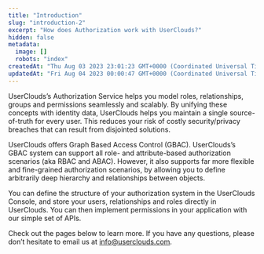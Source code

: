 ```yaml
---
title: "Introduction"
slug: "introduction-2"
excerpt: "How does Authorization work with UserClouds?"
hidden: false
metadata: 
  image: []
  robots: "index"
createdAt: "Thu Aug 03 2023 23:01:23 GMT+0000 (Coordinated Universal Time)"
updatedAt: "Fri Aug 04 2023 00:00:47 GMT+0000 (Coordinated Universal Time)"
---
```

UserClouds’s Authorization Service helps you model roles, relationships, groups and permissions seamlessly and scalably. By unifying these concepts with identity data, UserClouds helps you maintain a single source-of-truth for every user. This reduces your risk of costly security/privacy breaches that can result from disjointed solutions.

UserClouds offers Graph Based Access Control (GBAC). UserClouds’s GBAC system can support all role- and attribute-based authorization scenarios (aka RBAC and ABAC). However, it also supports far more flexible and fine-grained authorization scenarios, by allowing you to define arbitrarily deep hierarchy and relationships between objects.

You can define the structure of your authorization system in the UserClouds Console, and store your users, relationships and roles directly in UserClouds. You can then implement permissions in your application with our simple set of APIs.

Check out the pages below to learn more. If you have any questions, please don’t hesitate to email us at [info@userclouds.com](mailto:info@userclouds.com).
